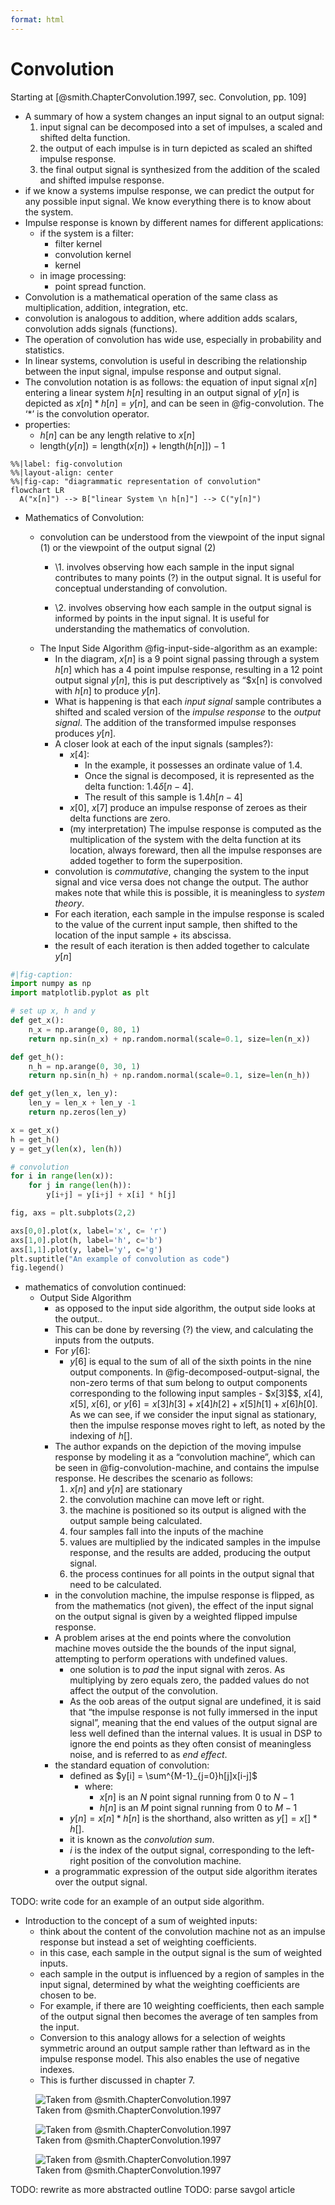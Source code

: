 ```yaml
---
format: html
---
```


# Convolution

Starting at [@smith.ChapterConvolution.1997, sec. Convolution, pp. 109]

-   A summary of how a system changes an input signal to an output signal:
    1.  input signal can be decomposed into a set of impulses, a scaled and shifted delta function.
    2.  the output of each impulse is in turn depicted as scaled an shifted impulse response.
    3.  the final output signal is synthesized from the addition of the scaled and shifted impulse response.
-   if we know a systems impulse response, we can predict the output for any possible input signal. We know everything there is to know about the system.
-   Impulse response is known by different names for different applications:
    -   if the system is a filter:
        -   filter kernel
        -   convolution kernel
        -   kernel
    -   in image processing:
        -   point spread function.
-   Convolution is a mathematical operation of the same class as multiplication, addition, integration, etc.
-   convolution is analogous to addition, where addition adds scalars, convolution adds signals (functions).
-   The operation of convolution has wide use, especially in probability and statistics.
-   In linear systems, convolution is useful in describing the relationship between the input signal, impulse response and output signal.
-   The convolution notation is as follows: the equation of input signal $x[n]$ entering a linear system $h[n]$ resulting in an output signal of $y[n]$ is depicted as $x[n] * h[n] = y[n]$, and can be seen in @fig-convolution. The '\*' is the convolution operator.
-   properties:
    -   $h[n]$ can be any length relative to $x[n]$
    -   $\text{length} (y[n]) = \text{length} (x[n]) + \text{length} (h[n]]) - 1$

```mermaid
%%|label: fig-convolution
%%|layout-align: center
%%|fig-cap: "diagrammatic representation of convolution"
flowchart LR
  A("x[n]") --> B["linear System \n h[n]"] --> C("y[n]")
```

-   Mathematics of Convolution:

    -   convolution can be understood from the viewpoint of the input signal (1) or the viewpoint of the output signal (2)
        -   \\1. involves observing how each sample in the input signal contributes to many points (?) in the output signal. It is useful for conceptual understanding of convolution.

        -   \\2. involves observing how each sample in the output signal is informed by points in the input signal. It is useful for understanding the mathematics of convolution.
    -   The Input Side Algorithm @fig-input-side-algorithm as an example:
        -   In the diagram, $x[n]$ is a 9 point signal passing through a system $h[n]$ which has a 4 point impulse response, resulting in a 12 point output signal $y[n]$, this is put descriptively as "\$x\[n\] is convolved with $h[n]$ to produce $y[n]$.
        -   What is happening is that each *input signal* sample contributes a shifted and scaled version of the *impulse response* to the *output signal*. The addition of the transformed impulse responses produces $y[n]$.
        -   A closer look at each of the input signals (samples?):
            -   $x[4]$:
                -   In the example, it possesses an ordinate value of 1.4.
                -   Once the signal is decomposed, it is represented as the delta function: $1.4 \delta[n-4]$.
                -   The result of this sample is $1.4h[n-4]$
            -   $x[0]$, $x[7]$ produce an impulse response of zeroes as their delta functions are zero.
            -   (my interpretation) The impulse response is computed as the multiplication of the system with the delta function at its location, always foreward, then all the impulse responses are added together to form the superposition.
        -   convolution is *commutative*, changing the system to the input signal and vice versa does not change the output. The author makes note that while this is possible, it is meaningless to *system theory*.
        -   For each iteration, each sample in the impulse response is scaled to the value of the current input sample, then shifted to the location of the input sample + its abscissa.
        -   the result of each iteration is then added together to calculate $y[n]$

```python
#|fig-caption: 
import numpy as np
import matplotlib.pyplot as plt

# set up x, h and y
def get_x():
    n_x = np.arange(0, 80, 1)
    return np.sin(n_x) + np.random.normal(scale=0.1, size=len(n_x))

def get_h():
    n_h = np.arange(0, 30, 1)
    return np.sin(n_h) + np.random.normal(scale=0.1, size=len(n_h))

def get_y(len_x, len_y):
    len_y = len_x + len_y -1
    return np.zeros(len_y)

x = get_x()
h = get_h()
y = get_y(len(x), len(h))

# convolution
for i in range(len(x)):
    for j in range(len(h)):
        y[i+j] = y[i+j] + x[i] * h[j]

fig, axs = plt.subplots(2,2)

axs[0,0].plot(x, label='x', c= 'r')
axs[1,0].plot(h, label='h', c='b')
axs[1,1].plot(y, label='y', c='g')
plt.suptitle("An example of convolution as code")
fig.legend()
```

-   mathematics of convolution continued:
    -   Output Side Algorithm
        -   as opposed to the input side algorithm, the output side looks at the output..
        -   This can be done by reversing (?) the view, and calculating the inputs from the outputs.
        -   For $y[6]$:
            -   $y[6]$ is equal to the sum of all of the sixth points in the nine output components. In @fig-decomposed-output-signal, the non-zero terms of that sum belong to output components corresponding to the following input samples - $x[3]\$\$, $x[4]$, $x[5]$, $x[6]$, or $y[6] = x[3]h[3] + x[4]h[2] + x[5]h[1] + x[6]h[0]$. As we can see, if we consider the input signal as stationary, then the impulse response moves right to left, as noted by the indexing of $h[]$.
        -   The author expands on the depiction of the moving impulse response by modeling it as a "convolution machine", which can be seen in @fig-convolution-machine, and contains the impulse response. He describes the scenario as follows:
            1. $x[n]$ and $y[n]$ are stationary
            2. the convolution machine can move left or right.
            3. the machine is positioned so its output is aligned with the output sample being calculated.
            4. four samples fall into the inputs of the machine
            5. values are multiplied by the indicated samples in the impulse response, and the results are added, producing the output signal.
            6. the process continues for all points in the output signal that need to be calculated.
        - in the convolution machine, the impulse response is flipped, as from the mathematics (not given), the effect of the input signal on the output signal is given by a weighted flipped impulse response.
        - A problem arises at the end points where the convolution machine moves outside the the bounds of the input signal, attempting to perform operations with undefined values.
            - one solution is to *pad* the input signal with zeros. As multiplying by zero equals zero, the padded values do not affect the output of the convolution.
            - As the oob areas of the output signal are undefined, it is said that "the impulse response is not fully immersed in the input signal", meaning that the end values of the output signal are less well defined than the internal values. It is usual in DSP to ignore the end points as they often consist of meaningless noise, and is referred to as *end effect*.
        - the standard equation of convolution: 
            - defined as $y[i] = \sum^{M-1}_{j=0}h[j]x[i-j]$
                - where:
                    - $x[n]$ is an $N$ point signal running from $0$ to $N-1$
                    - $h[n]$ is an $M$ point signal running from $0$ to $M-1$
            - $y[n]=x[n] * h[n]$ is the shorthand, also written as $y[] = x[] * h[]$.
            - it is known as the *convolution sum*.
            - $i$ is the index of the output signal, corresponding to the left-right position of the convolution machine.
        - a programmatic expression of the output side algorithm iterates over the output signal.

TODO: write code for an example of an output side algorithm.

- Introduction to the concept of a sum of weighted inputs:
    - think about the content of the convolution machine not as an impulse response but instead a set of weighting coefficients.
    - in this case, each sample in the output signal is the sum of weighted inputs.
    - each sample in the output is influenced by a region of samples in the input signal, determined by what the weighting coefficients are chosen to be.
    - For example, if there are 10 weighting coefficients, then each sample of the output signal then becomes the average of ten samples from the input.
    - Conversion to this analogy allows for a selection of weights symmetric around an output sample rather than leftward as in the impulse response model. This also enables the use of negative indexes.
    - This is further discussed in chapter 7.


![Taken from \@smith.ChapterConvolution.1997](images/input-side-algorithm.png){#input-side-algorithm}

![Taken from \@smith.ChapterConvolution.1997](./images/decomposed_output_signal.png){#decomposed-output-signal}

![Taken from \@smith.ChapterConvolution.1997](images/convolution_machine.png){#convolution-machine}

TODO: rewrite as more abstracted outline
TODO: parse savgol article